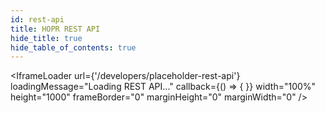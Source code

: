 ```yaml
---
id: rest-api
title: HOPR REST API
hide_title: true
hide_table_of_contents: true
---
```



<IframeLoader
  url={'/developers/placeholder-rest-api'}
  loadingMessage="Loading REST API..."
  callback={() => {
  }}
  width="100%"
  height="1000"
  frameBorder="0"
  marginHeight="0"
  marginWidth="0"
/>
